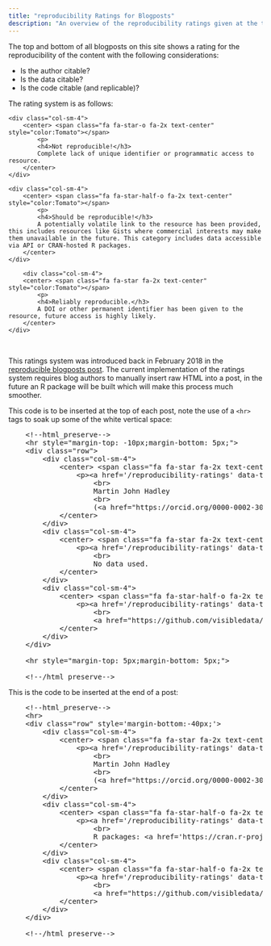 ```yaml
---
title: "reproducibility Ratings for Blogposts"
description: "An overview of the reproducibility ratings given at the top of each blogpost"
---
```


The top and bottom of all blogposts on this site shows a rating for the reproducibility of the content with the following considerations:

- Is the author citable?
- Is the data citable?
- Is the code citable (and replicable)?

The rating system is as follows:

<!--html_preserve-->

<div class="row">

    <div class="col-sm-4">
        <center> <span class="fa fa-star-o fa-2x text-center" style="color:Tomato"></span>
            <p>
            <h4>Not reproducible!</h3>
            Complete lack of unique identifier or programmatic access to resource.
        </center>
    </div>

    <div class="col-sm-4">
        <center> <span class="fa fa-star-half-o fa-2x text-center" style="color:Tomato"></span>
            <p>
            <h4>Should be reproducible!</h3>
            A potentially volatile link to the resource has been provided, this includes resources like Gists where commercial interests may make them unavailable in the future. This category includes data accessible via API or CRAN-hosted R packages.
        </center>
    </div>
    
        <div class="col-sm-4">
        <center> <span class="fa fa-star fa-2x text-center" style="color:Tomato"></span>
            <p>
            <h4>Reliably reproducible.</h3>
            A DOI or other permanent identifier has been given to the resource, future access is highly likely.
        </center>
    </div>
</div>

<!--/html_preserve-->

<br>

This ratings system was introduced back in February 2018 in the [reproducible blogposts post](/blog/2018/02/07/2018-xx-xx_reproducible-blogposts). The current implementation of the ratings system requires blog authors to manually insert raw HTML into a post, in the future an R package will be built which will make this process much smoother.

This code is to be inserted at the top of each post, note the use of a `<hr>` tags to soak up some of the white vertical space:

<pre>
    &lt;!--html_preserve--&gt;
    &lt;hr style="margin-top: -10px;margin-bottom: 5px;"&gt;
    &lt;div class="row"&gt;
        &lt;div class="col-sm-4"&gt;
            &lt;center&gt; &lt;span class="fa fa-star fa-2x text-center" style="color:Tomato"&gt;&lt;/span&gt;
                &lt;p&gt;&lt;a href='/reproducibility-ratings' data-toggle="tooltip" data-placement="right" title="" data-original-title="Click for info" style='font-weight:bold;color:black;text-decoration:underline;' target='_blank'&gt;Citable Author&lt;i class="fa fa-question-circle "&gt;&lt;/i&gt;&lt;/a&gt;
                    &lt;br&gt;
                    Martin John Hadley
                    &lt;br&gt;
                    (&lt;a href="https://orcid.org/0000-0002-3039-6849" target="orcid.widget" rel="noopener noreferrer" style="vertical-align:top;"  target='_blank'&gt;&lt;img src="/img/orcid_16x16.png" style="width:1em;margin-right:.2em;" alt="ORCID iD icon"&gt;orcid.org/0000-0002-3039-6849&lt;/a&gt;)
            &lt;/center&gt;
        &lt;/div&gt;
        &lt;div class="col-sm-4"&gt;
            &lt;center&gt; &lt;span class="fa fa-star fa-2x text-center" style="color:Tomato"&gt;&lt;/span&gt;
                &lt;p&gt;&lt;a href='/reproducibility-ratings' data-toggle="tooltip" data-placement="right" title="" data-original-title="Click for info" style='font-weight:bold;color:black;text-decoration:underline;' target='_blank'&gt;Citable Data&lt;i class="fa fa-question-circle "&gt;&lt;/i&gt;&lt;/a&gt;
                    &lt;br&gt;
                    No data used.
            &lt;/center&gt;
        &lt;/div&gt;
        &lt;div class="col-sm-4"&gt;
            &lt;center&gt; &lt;span class="fa fa-star-half-o fa-2x text-center" style="color:Tomato"&gt;&lt;/span&gt;
                &lt;p&gt;&lt;a href='/reproducibility-ratings' data-toggle="tooltip" data-placement="right" title="" data-original-title="Click for info" style='font-weight:bold;color:black;text-decoration:underline;' target='_blank'&gt;Citable Code&lt;i class="fa fa-question-circle "&gt;&lt;/i&gt;&lt;/a&gt;
                    &lt;br&gt;
                    &lt;a href="https://github.com/visibledata/visibledata.github.io/blob/master/content/blog/blogpost-title.Rmd" target="orcid.widget" rel="noopener noreferrer" style="vertical-align:top;"  target='_blank'&gt;&lt;img src="/img/GitHub-Mark-32px.png" style="width:1em;margin-right:.5em;" alt="GitHub icon"&gt;.Rmd on GitHub&lt;/a&gt;
            &lt;/center&gt;
        &lt;/div&gt;
    &lt;/div&gt;
    
    &lt;hr style="margin-top: 5px;margin-bottom: 5px;"&gt;
    
    &lt;!--/html_preserve--&gt;
</pre>

This is the code to be inserted at the end of a post:

<pre>
    &lt;!--html_preserve--&gt;
    &lt;hr&gt;
    &lt;div class="row" style='margin-bottom:-40px;'&gt;
        &lt;div class="col-sm-4"&gt;
            &lt;center&gt; &lt;span class="fa fa-star fa-2x text-center" style="color:Tomato"&gt;&lt;/span&gt;
                &lt;p&gt;&lt;a href='/reproducibility-ratings' data-toggle="tooltip" data-placement="right" title="" data-original-title="Click for info" style='font-weight:bold;color:black;text-decoration:underline;' target='_blank'&gt;Citable Author&lt;i class="fa fa-question-circle "&gt;&lt;/i&gt;&lt;/a&gt;
                    &lt;br&gt;
                    Martin John Hadley
                    &lt;br&gt;
                    (&lt;a href="https://orcid.org/0000-0002-3039-6849" target="orcid.widget" rel="noopener noreferrer" style="vertical-align:top;"  target='_blank'&gt;&lt;img src="/img/orcid_16x16.png" style="width:1em;margin-right:.2em;" alt="ORCID iD icon"&gt;orcid.org/0000-0002-3039-6849&lt;/a&gt;)
            &lt;/center&gt;
        &lt;/div&gt;
        &lt;div class="col-sm-4"&gt;
            &lt;center&gt; &lt;span class="fa fa-star-half-o fa-2x text-center" style="color:Tomato"&gt;&lt;/span&gt;
                &lt;p&gt;&lt;a href='/reproducibility-ratings' data-toggle="tooltip" data-placement="right" title="" data-original-title="Click for info" style='font-weight:bold;color:black;text-decoration:underline;' target='_blank'&gt;Citable Data&lt;i class="fa fa-question-circle "&gt;&lt;/i&gt;&lt;/a&gt;
                    &lt;br&gt;
                    R packages: &lt;a href='https://cran.r-project.org/web/packages/WDI/' target='_blank'&gt;WDI&lt;/a&gt;
            &lt;/center&gt;
        &lt;/div&gt;
        &lt;div class="col-sm-4"&gt;
            &lt;center&gt; &lt;span class="fa fa-star-half-o fa-2x text-center" style="color:Tomato"&gt;&lt;/span&gt;
                &lt;p&gt;&lt;a href='/reproducibility-ratings' data-toggle="tooltip" data-placement="right" title="" data-original-title="Click for info" style='font-weight:bold;color:black;text-decoration:underline;' target='_blank'&gt;Citable Code&lt;i class="fa fa-question-circle "&gt;&lt;/i&gt;&lt;/a&gt;
                    &lt;br&gt;
                    &lt;a href="https://github.com/visibledata/visibledata.github.io/blob/master/content/blog/blogpost-title.Rmd" target="orcid.widget" rel="noopener noreferrer" style="vertical-align:top;"  target='_blank'&gt;&lt;img src="/img/GitHub-Mark-32px.png" style="width:1em;margin-right:.5em;" alt="GitHub icon"&gt;.Rmd on GitHub&lt;/a&gt;
            &lt;/center&gt;
        &lt;/div&gt;
    &lt;/div&gt;
    
    &lt;!--/html_preserve--&gt;
</pre>
